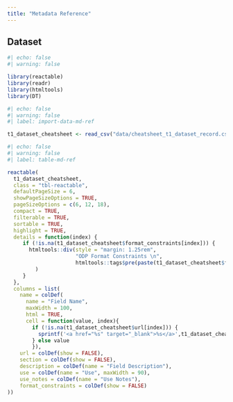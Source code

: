 ```yaml
---
title: "Metadata Reference"
---
```



## Dataset


```r
#| echo: false
#| warning: false

library(reactable)
library(readr)
library(htmltools)
library(DT)

```


```r
#| echo: false
#| warning: false
#| label: import-data-md-ref

t1_dataset_cheatsheet <- read_csv("data/cheatsheet_t1_dataset_record.csv")
```


```r
#| echo: false
#| warning: false
#| label: table-md-ref

reactable(
  t1_dataset_cheatsheet,
  class = "tbl-reactable",
  defaultPageSize = 6,
  showPageSizeOptions = TRUE,
  pageSizeOptions = c(6, 12, 18),
  compact = TRUE,
  filterable = TRUE,
  sortable = TRUE,
  highlight = TRUE,
  details = function(index) {
     if (!is.na(t1_dataset_cheatsheet$format_constraints[index])) {
       htmltools::div(style = "margin: 1.25rem",
                      "ODP Format Constraints \n",
                      htmltools::tags$pre(paste(t1_dataset_cheatsheet$format_constraints[index]))
         )
     }
  },
  columns = list(
    name = colDef(
      name = "Field Name",
      maxWidth = 100,
      html = TRUE,
      cell = function(value, index){
        if (!is.na(t1_dataset_cheatsheet$url[index])) {
          sprintf('<a href="%s" target="_blank">%s</a>',t1_dataset_cheatsheet$url[index], value)
        } else value
        }),
    url = colDef(show = FALSE),
    section = colDef(show = FALSE),
    description = colDef(name = "Field Description"),
    use = colDef(name = "Use", maxWidth = 90),
    use_notes = colDef(name = "Use Notes"),
    format_constraints = colDef(show = FALSE)
))
```

